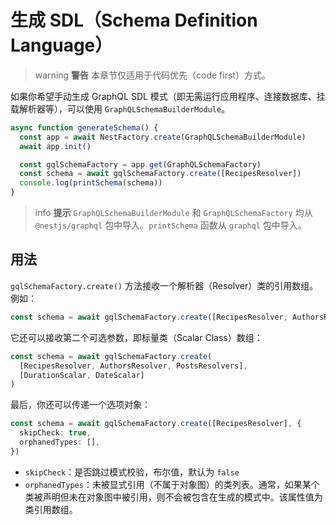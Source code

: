 # 生成 SDL（Schema Definition Language）

> warning **警告** 本章节仅适用于代码优先（code first）方式。

如果你希望手动生成 GraphQL SDL 模式（即无需运行应用程序、连接数据库、挂载解析器等），可以使用 `GraphQLSchemaBuilderModule`。

```ts
async function generateSchema() {
  const app = await NestFactory.create(GraphQLSchemaBuilderModule)
  await app.init()

  const gqlSchemaFactory = app.get(GraphQLSchemaFactory)
  const schema = await gqlSchemaFactory.create([RecipesResolver])
  console.log(printSchema(schema))
}
```

> info **提示** `GraphQLSchemaBuilderModule` 和 `GraphQLSchemaFactory` 均从 `@nestjs/graphql` 包中导入。`printSchema` 函数从 `graphql` 包中导入。

## 用法

`gqlSchemaFactory.create()` 方法接收一个解析器（Resolver）类的引用数组。例如：

```ts
const schema = await gqlSchemaFactory.create([RecipesResolver, AuthorsResolver, PostsResolvers])
```

它还可以接收第二个可选参数，即标量类（Scalar Class）数组：

```ts
const schema = await gqlSchemaFactory.create(
  [RecipesResolver, AuthorsResolver, PostsResolvers],
  [DurationScalar, DateScalar]
)
```

最后，你还可以传递一个选项对象：

```ts
const schema = await gqlSchemaFactory.create([RecipesResolver], {
  skipCheck: true,
  orphanedTypes: [],
})
```

- `skipCheck`：是否跳过模式校验，布尔值，默认为 `false`
- `orphanedTypes`：未被显式引用（不属于对象图）的类列表。通常，如果某个类被声明但未在对象图中被引用，则不会被包含在生成的模式中。该属性值为类引用数组。

